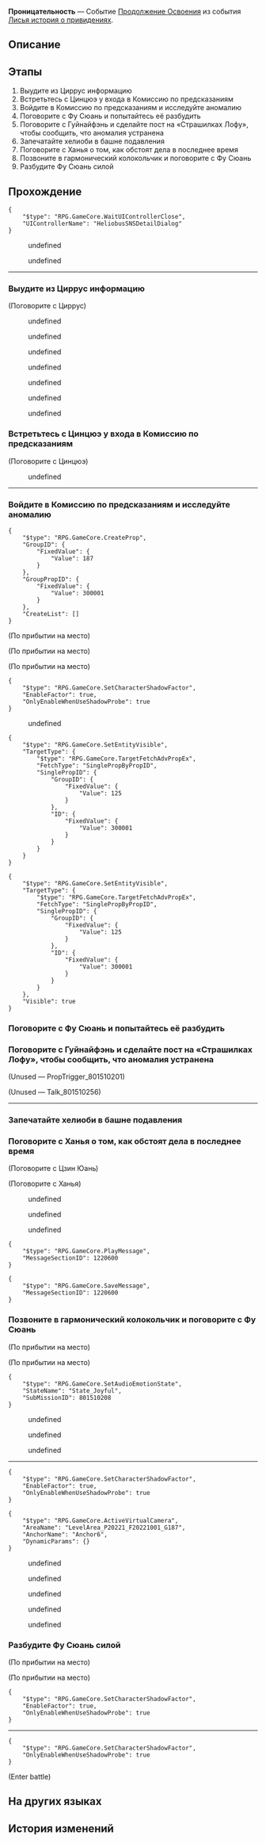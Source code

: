 {{Дополнить|Диалоги.}}
{{Миссия Инфобокс
|id              = 8015102
|Название        = 
|Изображение     = Миссия Освоения Проницательность.png
|Тип             = Продолжение Освоения
|События         = Лисья история о привидениях
|Глава           = Лисья история о привидениях
|Условия         = Завершена [[Продолжение Освоения]] ''[[Встреча в Саду безмятежности II]]''
|Персонажи       = Всполох; Гуйнайфэнь; Первопроходец; Сушан; Фу Сюань; Ханья; Хохо; Цзин Юань; Цинцюэ; Циррус
|СтартЛокация    = Сад безмятежности
|Мир             = Лофу Сяньчжоу
|Локации         = Сад безмятежности
|Предыдущая      = Встреча в Саду безмятежности II
|Следующая       = 
|Награды         = Опыт Освоения*500; Звёздный нефрит*50; Путеводитель путешественника*5; Утраченный кристалл*3; Кредиты*50 000
}}
'''Проницательность''' — Событие [[Продолжение Освоения]] из события [[Лисья история о привидениях]].

==Описание==
{{Описание|Благодаря Цинцюэ Фу Сюань удалось справиться с фатализмом Всполоха. Теперь она ещё больше предана искусству предсказания.<br />Вы запечатали Всполоха в башне подавления и исполнили свой долг Охотника за привидениями.}}

==Этапы==
# Выудите из Циррус информацию
# Встретьтесь с Цинцюэ у входа в Комиссию по предсказаниям
# Войдите в Комиссию по предсказаниям и исследуйте аномалию
# Поговорите с Фу Сюань и попытайтесь её разбудить
# Поговорите с Гуйнайфэнь и сделайте пост на «Страшилках Лофу», чтобы сообщить, что аномалия устранена
# Запечатайте хелиоби в башне подавления
# Поговорите с Ханья о том, как обстоят дела в последнее время
# Позвоните в гармонический колокольчик и поговорите с Фу Сюань
# Разбудите Фу Сюань силой

==Прохождение==
{{Дополнить}}

<pre>{
	"$type": "RPG.GameCore.WaitUIControllerClose",
	"UIControllerName": "HeliobusSNSDetailDialog"
}</pre>
<!--Unknown TalkSentence: 815103901-->
<!--Unknown TalkSentence: 815103902-->
<!--Unknown TalkSentence: 815103903-->
<!--Unknown TalkSentence: 815103904-->
:{{Диалог|Стрелка}} undefined
:<!--Unknown TalkSentence: 815103906-->
::{{tx}}
:{{Диалог|Стрелка}} undefined
----
{{Диалог Конец}}

===Выудите из Циррус информацию===
{{Описание миссии|локация=Сад безмятежности|Безусловно, лучше всего знакомы с характером и привычками хелиоби - другие хелиоби, заключённые в Печи. Поскольку договор о проведении поединка с генералом всё ещё в силе, сейчас Циррус является идеальным источником информации. Спросите у неё про хелиоби из Комиссии по предсказаниям.}}
{{Диалог Начало}}

;(Поговорите с Циррус)
<!--Unknown TalkSentence: 815104001-->
<!--Unknown TalkSentence: 815104002-->
:{{Диалог|Стрелка}} undefined
:{{Диалог|Стрелка}} undefined
:<!--Unknown TalkSentence: 815104005-->
:<!--Unknown TalkSentence: 815104006-->
:<!--Unknown TalkSentence: 815104007-->
:{{Диалог|Стрелка}} undefined
:<!--Unknown TalkSentence: 815104007-->
<!--Unknown TalkSentence: 815104008-->
:{{tx}}
:{{tx}}
<!--Unknown TalkSentence: 815104101-->
<!--Unknown TalkSentence: 815104102-->
<!--Unknown TalkSentence: 815104103-->
<!--Unknown TalkSentence: 815104104-->
<!--Unknown TalkSentence: 815104105-->
<!--Unknown TalkSentence: 815104106-->
:{{Диалог|Стрелка}} undefined
:{{Диалог|Стрелка}} undefined
:{{Диалог|Стрелка}} undefined
:{{Диалог|Стрелка}} undefined
{{Диалог Конец}}

===Встретьтесь с Цинцюэ у входа в Комиссию по предсказаниям===
{{Описание миссии|локация=Комиссия по предсказаниям|Встретьтесь с Цинцюэ в назначенном месте и расспросите её о ситуации в Комиссии по предсказаниям... а также о том, чем вы можете помочь.}}
{{Диалог Начало}}

;(Поговорите с Цинцюэ)
:{{tx}}
<!--Unknown TalkSentence: 815104201-->
:{{Диалог|Стрелка}} undefined
<!--Unknown TalkSentence: 815104203-->
<!--Unknown TalkSentence: 815104204-->
----
{{Диалог Конец}}

===Войдите в Комиссию по предсказаниям и исследуйте аномалию===
{{Описание миссии|локация=Комиссия по предсказаниям|Сердце жуткой аномалии находится в центре Высшей матрицы предвидения. Пойдите с Цинцюэ и посмотрите, что произошло.}}
{{Диалог Начало}}
<pre>{
	"$type": "RPG.GameCore.CreateProp",
	"GroupID": {
		"FixedValue": {
			"Value": 187
		}
	},
	"GroupPropID": {
		"FixedValue": {
			"Value": 300001
		}
	},
	"CreateList": []
}</pre>
;(По прибытии на место)

;(По прибытии на место)
<!--Unknown TalkSentence: 815105513-->
<!--Unknown TalkSentence: 815105514-->

;(По прибытии на место)
<pre>{
	"$type": "RPG.GameCore.SetCharacterShadowFactor",
	"EnableFactor": true,
	"OnlyEnableWhenUseShadowProbe": true
}</pre>
<!--Unknown TalkSentence: 815104401-->
<!--Unknown TalkSentence: 815104402-->
<!--Unknown TalkSentence: 815104403-->
:{{Диалог|Стрелка}} undefined
<pre>{
	"$type": "RPG.GameCore.SetEntityVisible",
	"TargetType": {
		"$type": "RPG.GameCore.TargetFetchAdvPropEx",
		"FetchType": "SinglePropByPropID",
		"SinglePropID": {
			"GroupID": {
				"FixedValue": {
					"Value": 125
				}
			},
			"ID": {
				"FixedValue": {
					"Value": 300001
				}
			}
		}
	}
}</pre>
<!--Unknown TalkSentence: 815105900-->
<!--Unknown TalkSentence: 815105901-->
<!--Unknown TalkSentence: 815105902-->
<!--Unknown TalkSentence: 815105903-->
<!--Unknown TalkSentence: 815105904-->
<!--Unknown TalkSentence: 815105905-->
<!--Unknown TalkSentence: 815105906-->
<!--Unknown TalkSentence: 815105907-->
<!--Unknown TalkSentence: 815105908-->
<!--Unknown TalkSentence: 815105909-->
<!--Unknown TalkSentence: 815105910-->
<!--Unknown TalkSentence: 815105911-->
<!--Unknown TalkSentence: 815105912-->
<!--Unknown TalkSentence: 815105913-->
<!--Unknown TalkSentence: 815105914-->
<!--Unknown TalkSentence: 815105915-->
<!--Unknown TalkSentence: 815105916-->
<!--Unknown TalkSentence: 815105917-->
<!--Unknown TalkSentence: 815105918-->
<!--Unknown TalkSentence: 815105919-->
<pre>{
	"$type": "RPG.GameCore.SetEntityVisible",
	"TargetType": {
		"$type": "RPG.GameCore.TargetFetchAdvPropEx",
		"FetchType": "SinglePropByPropID",
		"SinglePropID": {
			"GroupID": {
				"FixedValue": {
					"Value": 125
				}
			},
			"ID": {
				"FixedValue": {
					"Value": 300001
				}
			}
		}
	},
	"Visible": true
}</pre>
{{Диалог Конец}}

===Поговорите с Фу Сюань и попытайтесь её разбудить===
{{Описание миссии|локация=Комиссия по предсказаниям|Кажется, Фу Сюань зашла в тупик в тщетных попытках доказать, что если всё предопределено, усилия бесполезны. Вы и Охотники за привидениями решаете воспользоваться этим приглашением как ключом к загадке.<br />Продолжайте беседовать с Фу Сюань - может, получится пробудить её?}}
{{Диалог Начало}}
{{Диалог Конец}}

===Поговорите с Гуйнайфэнь и сделайте пост на «Страшилках Лофу», чтобы сообщить, что аномалия устранена===
{{Описание миссии|локация=Комиссия по предсказаниям|После успешного изгнания хелиоби из Фу Сюань ваша следующая задача - рассказать об этой победе на «Страшилках Лофу». Однако во избежание паники вы должны не только приуменьшить степень опасности этого инцидента, но и сделать акцент на победе Охотников за привидениями. Задание по написанию такой публикации ничуть не легче, чем изгнание хелиоби!}}
{{Диалог Начало}}

;(Unused &mdash; PropTrigger_801510201)


;(Unused &mdash; Talk_801510256)

:{{tx}}
----
{{Диалог Конец}}

===Запечатайте хелиоби в башне подавления===
{{Описание миссии|локация=Сад безмятежности|Хороший хелиоби - пойманный хелиоби. И место ему в башне подавления Сада безмятежности.}}
{{Диалог Начало}}

{{Диалог Конец}}

===Поговорите с Ханья о том, как обстоят дела в последнее время===
{{Описание миссии|локация=Сад безмятежности|Госпожа Ханья в одиночку организовала отряд Охотников за привидениями. Доложите ей о ситуации в Комиссии по предсказаниям.}}
{{Диалог Начало}}

;(Поговорите с Цзин Юань)
<!--Unknown TalkSentence: 815105301-->

;(Поговорите с Ханья)
<!--Unknown TalkSentence: 815105101-->
<!--Unknown TalkSentence: 815105102-->
<!--Unknown TalkSentence: 815105103-->
<!--Unknown TalkSentence: 815105104-->
<!--Unknown TalkSentence: 815105105-->
<!--Unknown TalkSentence: 815105106-->
<!--Unknown TalkSentence: 815105107-->
<!--Unknown TalkSentence: 815105108-->
<!--Unknown TalkSentence: 815105109-->
<!--Unknown TalkSentence: 815105110-->
<!--Unknown TalkSentence: 815105111-->
<!--Unknown TalkSentence: 815105112-->
:{{Диалог|Стрелка}} undefined
:{{Диалог|Стрелка}} undefined
:{{Диалог|Стрелка}} undefined
<pre>{
	"$type": "RPG.GameCore.PlayMessage",
	"MessageSectionID": 1220600
}</pre>
<pre>{
	"$type": "RPG.GameCore.SaveMessage",
	"MessageSectionID": 1220600
}</pre>
{{Диалог Конец}}

===Позвоните в гармонический колокольчик и поговорите с Фу Сюань===
{{Описание миссии|локация=Комиссия по предсказаниям|Используйте священное изделие Комиссии десяти владык, гармонический колокольчик, чтобы попасть в иллюзию, которую видят Фу Сюань и хелиоби, и попытайтесь поговорить с Фу Сюань. И Верховная провидица, и Матрица предвидения остаются неподвижными; кажется, что все вокруг неё одержимы. Может ли это быть вызвано хелиоби?}}
{{Диалог Начало}}
;(По прибытии на место)

;(По прибытии на место)
<pre>{
	"$type": "RPG.GameCore.SetAudioEmotionState",
	"StateName": "State_Joyful",
	"SubMissionID": 801510208
}</pre>
<!--Unknown TalkSentence: 815104501-->
<!--Unknown TalkSentence: 815104502-->
<!--Unknown TalkSentence: 815104503-->
<!--Unknown TalkSentence: 815104504-->
<!--Unknown TalkSentence: 815104505-->
<!--Unknown TalkSentence: 815104506-->
<!--Unknown TalkSentence: 815104507-->
<!--Unknown TalkSentence: 815104508-->
<!--Unknown TalkSentence: 815104509-->
<!--Unknown TalkSentence: 815104510-->
<!--Unknown TalkSentence: 815104511-->
:{{Диалог|Стрелка}} undefined
:<!--Unknown TalkSentence: 815104513-->
:<!--Unknown TalkSentence: 815104514-->
:<!--Unknown TalkSentence: 815104515-->
:<!--Unknown TalkSentence: 815104516-->
:<!--Unknown TalkSentence: 815104517-->
:<!--Unknown TalkSentence: 815104518-->
::{{tx}}
:{{Диалог|Стрелка}} undefined
:<!--Unknown TalkSentence: 815104515-->
:<!--Unknown TalkSentence: 815104516-->
:<!--Unknown TalkSentence: 815104517-->
:<!--Unknown TalkSentence: 815104518-->
::{{tx}}
:{{Диалог|Стрелка}} undefined
:<!--Unknown TalkSentence: 815104517-->
:<!--Unknown TalkSentence: 815104518-->
::{{tx}}
<!--Unknown TalkSentence: 815104517-->
<!--Unknown TalkSentence: 815104518-->
:{{tx}}
----
<pre>{
	"$type": "RPG.GameCore.SetCharacterShadowFactor",
	"EnableFactor": true,
	"OnlyEnableWhenUseShadowProbe": true
}</pre>
<!--Unknown TalkSentence: 815104601-->
<!--Unknown TalkSentence: 815104602-->
<!--Unknown TalkSentence: 815104603-->
<pre>{
	"$type": "RPG.GameCore.ActiveVirtualCamera",
	"AreaName": "LevelArea_P20221_F20221001_G187",
	"AnchorName": "Anchor6",
	"DynamicParams": {}
}</pre>
<!--Unknown TalkSentence: 815104604-->
<!--Unknown TalkSentence: 815104605-->
:{{Диалог|Стрелка}} undefined
:{{Диалог|Стрелка}} undefined
:{{Диалог|Стрелка}} undefined
:{{Диалог|Стрелка}} undefined
<!--Unknown TalkSentence: 815104401-->
<!--Unknown TalkSentence: 815104402-->
<!--Unknown TalkSentence: 815104403-->
:{{Диалог|Стрелка}} undefined
<!--Unknown TalkSentence: 815104405-->
<!--Unknown TalkSentence: 815104406-->
<!--Unknown TalkSentence: 815104407-->
<!--Unknown TalkSentence: 815104408-->
<!--Unknown TalkSentence: 815104409-->
{{Диалог Конец}}

===Разбудите Фу Сюань силой===
{{Описание миссии|локация=Комиссия по предсказаниям|Поскольку Верховная провидица сейчас сама не своя, вы можете легонько разбудить её с помощью бейсбольной биты, которую держите в руке. Это тоже своего рода экзорцизм.}}
{{Диалог Начало}}
;(По прибытии на место)

;(По прибытии на место)
<pre>{
	"$type": "RPG.GameCore.SetCharacterShadowFactor",
	"EnableFactor": true,
	"OnlyEnableWhenUseShadowProbe": true
}</pre>
----
<!--Unknown TalkSentence: 815104616-->
<pre>{
	"$type": "RPG.GameCore.SetCharacterShadowFactor",
	"OnlyEnableWhenUseShadowProbe": true
}</pre>
;(Enter battle)
:{{Enemy List|Зачарованное изобретение: покорный лев-дракон*1/+100% НР; Зачарованное изобретение: светящаяся рыба-дракон*2/+100% НР; Зачарованное изобретение: облачная золотая жаба*1/+100% НР}}
:<!--0.1-second delay-->
{{Диалог Конец}}

==На других языках==
{{На других языках
|en   = Percipient
|zhs  = 犀照
|zht  = 犀照
|ja   = 犀照
|ko   = 서조(犀照)
|es   = Percepción
|fr   = Perspicace
|ru   = Проницательность
|th   = จุดสังเกต
|vi   = Trực Giác
|de   = Einsicht
|id   = Mempersepsi
|pt   = Perceptiva
}}

==История изменений==
{{История изменений|2.7}}
